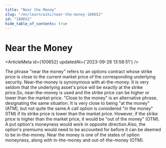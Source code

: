 ```yaml
---
title: "Near the Money"
slug: "/en/learn/wiki/near-the-money-100652"
id: "100652"
hide_table_of_contents: true
---
```



# Near the Money

<ArticleMeta id={100652} updatedAt={'2023-09-26 13:58:51'} />
<div className='border-solid border-b border-t-0 my-4 border-[var(--ifm-color-gray-300)]' />

The phrase "near the money" refers to an options contract whose strike price is close to the current market price of the corresponding underlying security. Near-the-money is synonymous with at-the-money. It is very seldom that the underlying asset's price will be exactly at the strike price.So, near-the-money is used and the strike price can be higher or lower than the market price. "Close to the money" is an alternative phrase, designating the same situation. It is very close to being "at the money"(ATM), but not quite the same.A call option is considered "in the money" (ITM) if its strike price is lower than the market price. However, if the strike price is higher than the market price, it would be "out of the money" (OTM). A put option's moneyness would work in opposite direction.Also, the option's premiums would need to be accounted for before it can be deemed to be in-the-money. Near the money is one of the states of option moneyness, along with in-the-money and out-of-the-money (OTM).
